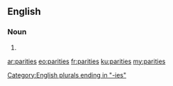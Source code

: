 ==English==

===Noun===
{{head|en|noun plural form}}

# {{plural of|parity|lang=en}}

[[Category:English plurals ending in "-ies"]]

[[ar:parities]]
[[eo:parities]]
[[fr:parities]]
[[ku:parities]]
[[my:parities]]
